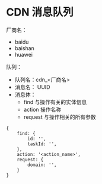 # CDN 消息队列

厂商名：

- baidu
- baishan
- huawei

队列：

- 队列名：cdn_<厂商名>
- 消息名： UUID
- 消息体：
  - find 与操作有关的实体信息
  - action 操作名称
  - request 与操作相关的所有参数

```
{
	find: {
		id: '',
		taskId: '',
	},
	action: '<action_name>',
	request: {
		domain: '',
	}
}
```
